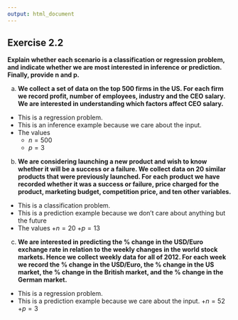```yaml
---
output: html_document
---
```


## Exercise 2.2

__Explain whether each scenario is a classification or regression problem, and indicate whether we are most interested in inference or prediction. Finally, provide n and p.__

a. __We collect a set of data on the top 500 firms in the US. For each firm we record profit, number of employees, industry and the CEO salary. We are interested in understanding which factors affect CEO salary.__

- This is a regression problem.
- This is an inference example because we care about the input.
- The values
    + $n = 500$
    + $p = 3$

b. __We are considering launching a new product and wish to know whether it will be a success or a failure. We collect data on 20 similar products that were previously launched. For each product we have recorded whether it was a success or failure, price charged for the product, marketing budget, competition price, and ten other variables.__

- This is a classification problem.
- This is a prediction example because we don't care about anything but the future
- The values
    +$n = 20$
    +$p = 13$

c. __We are interested in predicting the % change in the USD/Euro exchange rate in relation to the weekly changes in the world stock markets. Hence we collect weekly data for all of 2012. For each week we record the % change in the USD/Euro, the % change in the US market, the % change in the British market, and the % change in the German market.__

- This is a regression problem.
- This is a prediction example because we care about the input.
    +$n = 52$
    +$p = 3$
    
